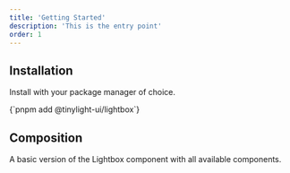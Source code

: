 ```yaml
---
title: 'Getting Started'
description: 'This is the entry point'
order: 1
---
```


## Installation

Install with your package manager of choice.

<CodeRenderer title="Terminal" lang="bash">
  {`pnpm add @tinylight-ui/lightbox`}
</CodeRenderer>

## Composition

A basic version of the Lightbox component with all available components.

<CodeRenderer
  title="LightboxComponent.tsx"
  lang="tsx"
  filepath="src/components/docs/examples/basic.tsx"
/>
